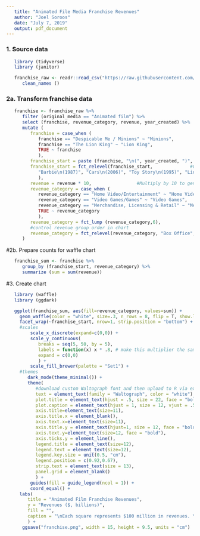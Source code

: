 ```yaml
---
   title: "Animated File Media Franchise Revenues"
   author: "Joel Soroos"
   date: "July 7, 2019"
   output: pdf_document
---
```


### 1. Source data
```r

   library (tidyverse)
   library (janitor) 

   franchise_raw <- readr::read_csv("https://raw.githubusercontent.com/rfordatascience/tidytuesday/master/data/2019/2019-07-02/media_franchises.csv") %>%
      clean_names ()
```
   
### 2a. Transform franchise data
```r

   franchise <- franchise_raw %>%
      filter (original_media == "Animated film") %>%
      select (franchise, revenue_category, revenue, year_created) %>%
      mutate (
         franchise = case_when (
            franchise == "Despicable Me / Minions" ~ "Minions",
            franchise == "The Lion King" ~ "Lion King",
            TRUE ~ franchise
            ),
         franchise_start = paste (franchise, "\n(", year_created, ")", sep = ""),
         franchise_start = fct_relevel(franchise_start,              #Control franchise order in chart
            "Barbie\n(1987)", "Cars\n(2006)", "Toy Story\n(1995)", "Lion King\n(1994)", "Frozen\n(2013)", "Minions\n(2010)", "Aladdin\n(1992)", "Ice Age\n(2002)" 
            ),
         revenue = revenue * 10,                 #Multiply by 10 to generate more boxes in waffle chart for additional granularity.
         revenue_category = case_when (
            revenue_category == "Home Video/Entertainment" ~ "Home Video",
            revenue_category == "Video Games/Games" ~ "Video Games",
            revenue_category == "Merchandise, Licensing & Retail" ~ "Merchandise",
            TRUE ~ revenue_category
            ),
         revenue_category = fct_lump (revenue_category,6),
         #control revenue group order in chart
         revenue_category = fct_relevel(revenue_category, "Box Office", "Home Video", "Music", "Video Games", "Merchandise")   
      ) 
```

#2b.  Prepare counts for waffle chart
```r
   franchise_sum <- franchise %>% 
      group_by (franchise_start, revenue_category) %>%
      summarize (sum = sum(revenue)) 
```

#3.  Create chart
```r

   library (waffle)
   library (ggdark)

   ggplot(franchise_sum, aes(fill=revenue_category, values=sum)) + 
     geom_waffle(color = "white", size=.3, n_rows = 8, flip = T, show.legend = T, make_proportional = T) +
     facet_wrap(~franchise_start, nrow=1, strip.position = "bottom") +
     #scales
         scale_x_discrete(expand=c(0,0)) +
         scale_y_continuous(
            breaks = seq(5, 50, by = 5), 
            labels = function(x) x * .8, # make this multiplier the same as n_rows
            expand = c(0,0)
            ) +
         scale_fill_brewer(palette = "Set1") +
     #themes
        dark_mode(theme_minimal()) +
        theme(
           #download custom Waltograph font and then upload to R via extrafont package: packagehttps://www.dafont.com/waltograph.font
           text = element_text(family = "Waltograph", color = "white"),   
           plot.title = element_text(hjust = .5, size = 22, face = "bold"),
           plot.caption = element_text(hjust = 1, size = 12, vjust = .5),
           axis.title=element_text(size=11),
           axis.title.x = element_blank(),
           axis.text.x=element_text(size=11),
           axis.title.y = element_text(hjust=1, size = 12, face = "bold"),
           axis.text.y=element_text(size=12, face = "bold"),
           axis.ticks.y = element_line(),
           legend.title = element_text(size=12),
           legend.text = element_text(size=12),
           legend.key.size = unit(0.5, "cm"),
           legend.position = c(0.92,0.67),
           strip.text = element_text(size = 13),
           panel.grid = element_blank()
           ) +
         guides(fill = guide_legend(ncol = 1)) +
         coord_equal() +
     labs(
        title = "Animated Film Franchise Revenues",
        y = "Revenues ($, billions)",
        fill = "",
        caption = "\nEach square represents $100 million in revenues. Year below franchise signifies year of creation. \nSource: Wikipedia  |  Visualization: Joel Soroos @soroosj"
        ) +
      ggsave("franchise.png", width = 15, height = 9.5, units = "cm")
```
